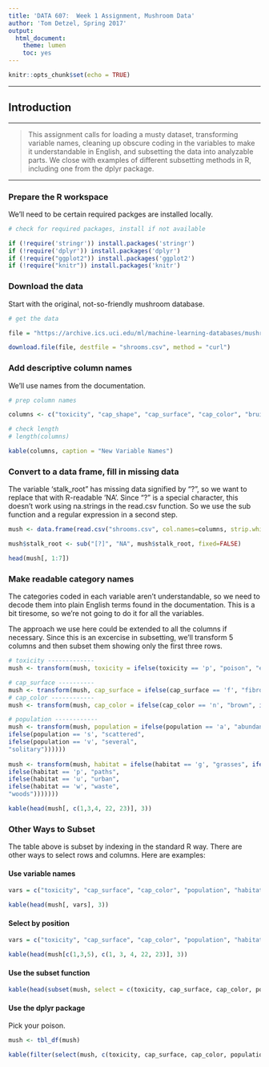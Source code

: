 ```yaml
---
title: 'DATA 607:  Week 1 Assignment, Mushroom Data'
author: 'Tom Detzel, Spring 2017'
output:
  html_document:
    theme: lumen
    toc: yes
---
```


```r

knitr::opts_chunk$set(echo = TRUE)

```

***  

## Introduction  

***  
> This assignment calls for loading a musty dataset, transforming variable names, cleaning up obscure coding in the variables to make it understandable in English, and subsetting the data into analyzable parts. We close with examples of different subsetting methods in R, including one from the dplyr package.



***  

### Prepare the R workspace 

We'll need to be certain required packges are installed locally.

```r
# check for required packages, install if not available

if (!require('stringr')) install.packages('stringr')
if (!require('dplyr')) install.packages('dplyr')
if (!require("ggplot2")) install.packages('ggplot2')
if (!require("knitr")) install.packages('knitr')

```

### Download the data  

Start with the original, not-so-friendly mushroom database.

```r
# get the data

file = "https://archive.ics.uci.edu/ml/machine-learning-databases/mushroom/agaricus-lepiota.data"

download.file(file, destfile = "shrooms.csv", method = "curl")

```

### Add descriptive column names

We'll use names from the documentation.

```r

# prep column names

columns <- c("toxicity", "cap_shape", "cap_surface", "cap_color", "bruises", "odor", "gill_attach", "gill_spacing", "gill_size", "gill_color", "stalk_shape", "stalk_root", "stalk_surface_above", "stalk_surface_below", "stalk_color_above", "stalk_color_below", "veil_type", "veil_color", "ring_number", "ring_type", "spore_print_color", "population", "habitat")

# check length
# length(columns)

kable(columns, caption = "New Variable Names")

```

### Convert to a data frame, fill in missing data  

The variable 'stalk_root" has missing data signified by "?", so we want to replace that with R-readable 'NA'. Since "?" is a special character, this doesn't work using na.strings in the read.csv function. So we use the sub function and a regular expression in a second step.

```r

mush <- data.frame(read.csv("shrooms.csv", col.names=columns, strip.white=TRUE, header=FALSE))

mush$stalk_root <- sub("[?]", "NA", mush$stalk_root, fixed=FALSE)

head(mush[, 1:7])

```


### Make readable category names  

The categories coded in each variable aren't understandable, so we need to decode them into plain English terms found in the documentation. This is a bit tiresome, so we're not going to do it for all the variables. 

The approach we use here could be extended to all the columns if necessary. Since this is an excercise in subsetting, we'll transform 5 columns and then subset them showing only the first three rows.

```r

# toxicity -------------
mush <- transform(mush, toxicity = ifelse(toxicity == 'p', "poison", "edible"))

# cap_surface ----------
mush <- transform(mush, cap_surface = ifelse(cap_surface == 'f', "fibrous", ifelse(cap_surface == 'g', "grooves", ifelse(cap_surface == 'y', "scaly", "smooth")))) 
# cap_color ------------
mush <- transform(mush, cap_color = ifelse(cap_color == 'n', "brown", ifelse(cap_color == 'b', "buff", ifelse(cap_color == 'c', "cinnamon", ifelse(cap_color == 'g', "gray", ifelse(cap_color == 'r', "green", ifelse(cap_color == 'p', "pink", ifelse(cap_color == 'u', "purple", ifelse(cap_color == 'e', "red", ifelse(cap_color == 'w', "white", "yellow"))))))))))

# population ------------
mush <- transform(mush, population = ifelse(population == 'a', "abundant", ifelse(population == 'c', "clustered",                                      ifelse(population == 'n', "numerous",
ifelse(population == 's', "scattered",
ifelse(population == 'v', "several",
"solitary"))))))
                                                                                      # habitat ------------
mush <- transform(mush, habitat = ifelse(habitat == 'g', "grasses", ifelse(habitat == 'l', "leaves",                                      ifelse(habitat == 'm', "meadows",
ifelse(habitat == 'p', "paths",
ifelse(habitat == 'u', "urban",
ifelse(habitat == 'w', "waste",
"woods")))))))      

kable(head(mush[, c(1,3,4, 22, 23)], 3))

```

### Other Ways to Subset

The table above is subset by indexing in the standard R way. There are other ways to select rows and columns. Here are examples: 

#### Use variable names  

```r

vars = c("toxicity", "cap_surface", "cap_color", "population", "habitat")

kable(head(mush[, vars], 3))
```

#### Select by position

```r

vars = c("toxicity", "cap_surface", "cap_color", "population", "habitat")

kable(head(mush[c(1,3,5), c(1, 3, 4, 22, 23)], 3))

```

#### Use the subset function

```r

kable(head(subset(mush, select = c(toxicity, cap_surface, cap_color, population, habitat)), 3))

```

#### Use the dplyr package

Pick your poison.

```r

mush <- tbl_df(mush)

kable(filter(select(mush, c(toxicity, cap_surface, cap_color, population, habitat)), toxicity == 'poison')[1:3, ])

```

